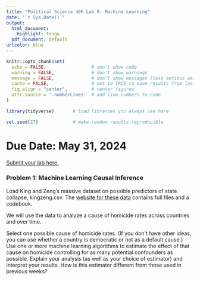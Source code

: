 ```yaml
---
title: "Political Science 406 Lab 9: Machine Learning"
date: "`r Sys.Date()`"
output:
  html_document:
    highlight: tango
  pdf_document: default
urlcolor: blue
---
```


```r
knitr::opts_chunk$set(
  echo = FALSE,                 # don't show code
  warning = FALSE,              # don't show warnings
  message = FALSE,              # don't show messages (less serious warnings)
  cache = FALSE,                # set to TRUE to save results from last compilation
  fig.align = "center",         # center figures
  attr.source = '.numberLines'  # add line numbers to code
)

library(tidyverse)       # load libraries you always use here

set.seed(27)             # make random results reproducible
```

# Due Date: May 31, 2024

[Submit your lab here.](https://canvas.northwestern.edu/courses/211656/assignments/1392661)

### Problem 1: Machine Learning Causal Inference

Load King and Zeng’s massive dataset on possible predictors of state collapse, kingzeng.csv. The [website for these data](https://dataverse.harvard.edu/dataset.xhtml?persistentId=hdl:
1902.1/RPQIODIANR) contains full files and a codebook.

We will use the data to analyze a cause of homicide rates across countries and over time.

Select one possible cause of homicide rates. (If you don’t have other ideas, you can use whether a country
is democratic or not as a default cause.) Use one or more machine learning algorithms to estimate the effect
of that cause on homicide controlling for as many potential confounders as possible. Explain your analysis
(as well as your choice of estimator) and interpret your results. How is this estimator different from those used in previous weeks?